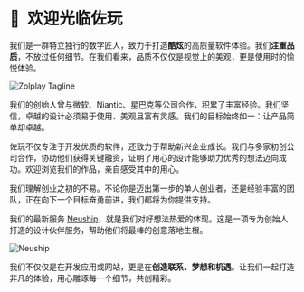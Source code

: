 
# 👋&nbsp; 欢迎光临佐玩

我们是一群特立独行的数字匠人，致力于打造<b>酷炫</b>的高质量软件体验。我们<b>注重品质</b>，不放过任何细节。在我们看来，品质不仅仅是视觉上的美观，更是<Red>使用时的愉悦体验</Red>。

<Image src={tagline} alt='Zolplay Tagline' placeholder='blur' />

我们的创始人曾与<Gradient>微软、Niantic、星巴克等公司</Gradient>合作，积累了丰富经验。我们坚信，卓越的设计必须易于使用、美观且富有灵感。我们的目标始终如一：让产品简单却卓越。

佐玩不仅专注于开发优质的软件，还致力于帮助新兴企业成长。我们与多家初创公司合作，协助他们获得关键融资，证明了用心的设计能够助力优秀的想法迈向成功。欢迎浏览我们的作品，亲自感受其中的用心。

我们理解创业之初的不易。不论你是迈出第一步的单人创业者，还是经验丰富的团队，正在向下一个目标奋勇前进，我们都将为你提供支持。

我们的最新服务 [Neuship](https://neuship.co)，就是我们对好想法热爱的体现。这是一项专<Green>为创始人打造的设计伙伴服务</Green>，帮助他们将最棒的创意落地生根。

<Image src={neuship} alt='Neuship' placeholder='blur' />

我们不仅仅是在开发应用或网站，更是在<b>创造联系、梦想和机遇</b>。让我们一起打造非凡的体验，用心雕琢每一个细节，共创精彩。
